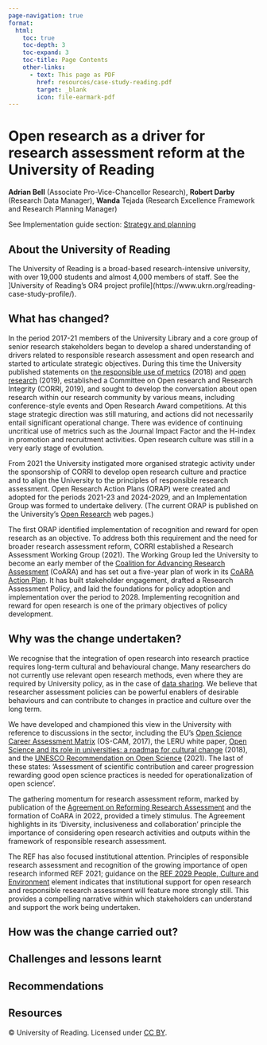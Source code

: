 ```yaml
---
page-navigation: true
format:
  html:
    toc: true
    toc-depth: 3
    toc-expand: 3
    toc-title: Page Contents
    other-links:
      - text: This page as PDF
        href: resources/case-study-reading.pdf
        target: _blank
        icon: file-earmark-pdf
---
```


# Open research as a driver for research assessment reform at the University of Reading

```{=html}
<a href="resources/case-study-reading.pdf"
   class="pdf-download" target="_blank"></a>
```
**Adrian Bell** (Associate Pro-Vice-Chancellor Research), **Robert Darby** (Research Data Manager), **Wanda** Tejada (Research Excellence Framework and Research Planning Manager)

See Implementation guide section: [Strategy and planning](https://recognition.ukrn-openresearch.ac.uk/guide-03-strategy.html)

## About the University of Reading

The University of Reading is a broad-based research-intensive university, with over 19,000 students and almost 4,000 members of staff. See the ]University of Reading’s OR4 project profile](https://www.ukrn.org/reading-case-study-profile/).

## What has changed? 

In the period 2017-21 members of the University Library and a core group of senior research stakeholders began to develop a shared understanding of drivers related to responsible research assessment and open research and started to articulate strategic objectives. During this time the University published statements on [the responsible use of metrics](https://www.reading.ac.uk/research/research-environment/integrity) (2018) and [open research](https://www.reading.ac.uk/research/research-environment/open-research) (2019), established a Committee on Open research and Research Integrity (CORRI, 2019), and sought to develop the conversation about open research within our research community by various means, including conference-style events and Open Research Award competitions. At this stage strategic direction was still maturing, and actions did not necessarily entail significant operational change. There was evidence of continuing uncritical use of metrics such as the Journal Impact Factor and the H-index in promotion and recruitment activities. Open research culture was still in a very early stage of evolution.

From 2021 the University instigated more organised strategic activity under the sponsorship of CORRI to develop open research culture and practice and to align the University to the principles of responsible research assessment. Open Research Action Plans (ORAP) were created and adopted for the periods 2021-23 and 2024-2029, and an Implementation Group was formed to undertake delivery. (The current ORAP is published on the University’s [Open Research](https://www.reading.ac.uk/research/research-environment/open-research) web pages.)

The first ORAP identified implementation of recognition and reward for open research as an objective. To address both this requirement and the need for broader research assessment reform, CORRI established a Research Assessment Working Group (2021). The Working Group led the University to become an early member of the [Coalition for Advancing Research Assessment](https://coara.eu/) (CoARA) and has set out a five-year plan of work in its [CoARA Action Plan](https://doi.org/10.5281/zenodo.14501206). It has built stakeholder engagement, drafted a Research Assessment Policy, and laid the foundations for policy adoption and implementation over the period to 2028. Implementing recognition and reward for open research is one of the primary objectives of policy development.

## Why was the change undertaken?

We recognise that the integration of open research into research practice requires long-term cultural and behavioural change. Many researchers do not currently use relevant open research methods, even where they are required by University policy, as in the case of [data sharing](https://www.reading.ac.uk/research-services/research-data-management/about-research-data-management/research-data-management-policy). We believe that researcher assessment policies can be powerful enablers of desirable behaviours and can contribute to changes in practice and culture over the long term. 

We have developed and championed this view in the University with reference to discussions in the sector, including the EU’s [Open Science Career Assessment Matrix](https://op.europa.eu/en/publication-detail/-/publication/47a3a330-c9cb-11e7-8e69-01aa75ed71a1) (OS-CAM, 2017), the LERU white paper, [Open Science and its role in universities: a roadmap for cultural change](https://www.leru.org/publications/open-science-and-its-role-in-universities-a-roadmap-for-cultural-change) (2018), and the [UNESCO Recommendation on Open Science](https://www.unesco.org/en/open-science/about) (2021). The last of these states: 'Assessment of scientific contribution and career progression rewarding good open science practices is needed for operationalization of open science'. 

The gathering momentum for research assessment reform, marked by publication of the [Agreement on Reforming Research Assessment](https://coara.eu/agreement/the-agreement-full-text/) and the formation of CoARA in 2022, provided a timely stimulus. The Agreement highlights in its ‘Diversity, inclusiveness and collaboration’ principle the importance of considering open research activities and outputs within the framework of responsible research assessment. 

The REF has also focused institutional attention. Principles of responsible research assessment and recognition of the growing importance of open research informed REF 2021; guidance on the [REF 2029 People, Culture and Environment](https://2029.ref.ac.uk/people-culture-and-environment-pce/) element indicates that institutional support for open research and responsible research assessment will feature more strongly still. This provides a compelling narrative within which stakeholders can understand and support the work being undertaken. 

## How was the change carried out?

## Challenges and lessons learnt

## Recommendations

## Resources



© University of Reading. Licensed under [CC BY](https://creativecommons.org/licenses/by/4.0/deed.en).
